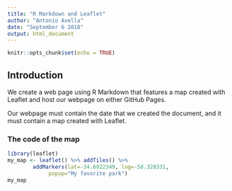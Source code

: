 ```yaml
---
title: "R Markdown and Leaflet"
author: "Antonio Avella"
date: "September 6 2018"
output: html_document
---
```


```r
knitr::opts_chunk$set(echo = TRUE)
```

## Introduction
We create a web page using R Markdown that features a map created with Leaflet 
and host our webpage on either GitHub Pages.

Our webpage must contain the date that we created the document, and it must contain a map created with Leaflet.

### The code of the map

```r


library(leaflet)
my_map <- leaflet() %>% addTiles() %>%
        addMarkers(lat=-34.6922349, lng=-58.328331, 
             popup="My favorite park")
my_map




```
